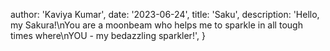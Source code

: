 
  author: 'Kaviya Kumar',
  date: '2023-06-24',
  title: 'Saku',
  description:
    'Hello, my Sakura!\nYou are a moonbeam who helps me to sparkle in all tough times where\nYOU - my bedazzling sparkler!',
}
